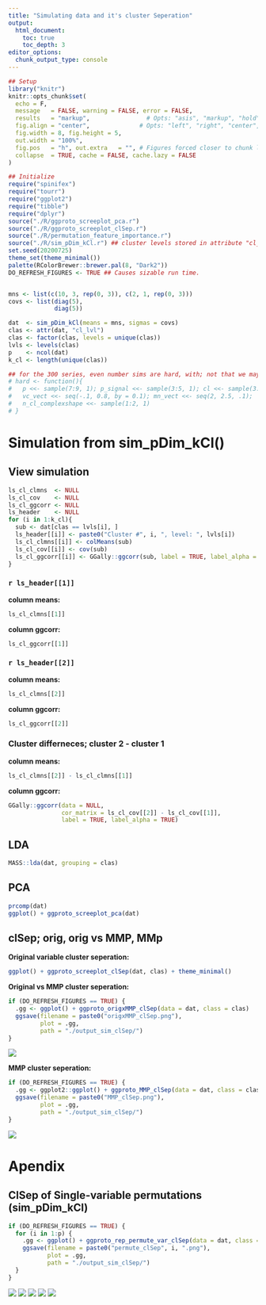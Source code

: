 ```yaml
---
title: "Simulating data and it's cluster Seperation"
output:
  html_document:
    toc: true
    toc_depth: 3
editor_options:
  chunk_output_type: console
---
```


```r
## Setup
library("knitr")
knitr::opts_chunk$set(
  echo = F,
  message   = FALSE, warning = FALSE, error = FALSE,
  results   = "markup",                # Opts: "asis", "markup", "hold", "hide"
  fig.align = "center",              # Opts: "left", "right", "center", "default"
  fig.width = 8, fig.height = 5,
  out.width = "100%",
  fig.pos   = "h", out.extra   = "", # Figures forced closer to chunk location.
  collapse  = TRUE, cache = FALSE, cache.lazy = FALSE
)
```

```r
## Initialize
require("spinifex")
require("tourr")
require("ggplot2")
require("tibble")
require("dplyr")
source("./R/ggproto_screeplot_pca.r")
source("./R/ggproto_screeplot_clSep.r")
source("./R/permutation_feature_importance.r")
source("./R/sim_pDim_kCl.r") ## cluster levels stored in attribute "cl_lvl". Try attr(mySim, "cl_lvl")
set.seed(20200725)
theme_set(theme_minimal())
palette(RColorBrewer::brewer.pal(8, "Dark2"))
DO_REFRESH_FIGURES <- TRUE ## Causes sizable run time.


mns <- list(c(10, 3, rep(0, 3)), c(2, 1, rep(0, 3)))
covs <- list(diag(5),
             diag(5))

dat  <- sim_pDim_kCl(means = mns, sigmas = covs)
clas <- attr(dat, "cl_lvl")
clas <- factor(clas, levels = unique(clas))
lvls <- levels(clas)
p    <- ncol(dat)
k_cl <- length(unique(clas))

## for the 300 series, even number sims are hard, with; not that we may want to remove the modal complex shape and built the difficulty into the difference of the covariance matrices.
# hard <- function(){
#   p <<- sample(7:9, 1); p_signal <<- sample(3:5, 1); cl <<- sample(3:4, 1);
#   vc_vect <<- seq(-.1, 0.8, by = 0.1); mn_vect <<- seq(2, 2.5, .1);
#   n_cl_complexshape <<- sample(1:2, 1)
# }
```

# Simulation from sim_pDim_kCl()

## View simulation

```r
ls_cl_clmns  <- NULL
ls_cl_cov    <- NULL
ls_cl_ggcorr <- NULL
ls_header    <- NULL
for (i in 1:k_cl){
  sub <- dat[clas == lvls[i], ]
  ls_header[[i]] <- paste0("Cluster #", i, ", level: ", lvls[i])
  ls_cl_clmns[[i]] <- colMeans(sub)
  ls_cl_cov[[i]] <- cov(sub)
  ls_cl_ggcorr[[i]] <- GGally::ggcorr(sub, label = TRUE, label_alpha = TRUE)
}
```

### `r ls_header[[1]]`

__column means:__
```r
ls_cl_clmns[[1]]
```

__column ggcorr:__
```r
ls_cl_ggcorr[[1]]
```

### `r ls_header[[2]]`

__column means:__
```r
ls_cl_clmns[[2]]
```

__column ggcorr:__
```r
ls_cl_ggcorr[[2]]
```

### Cluster differneces; cluster 2 - cluster 1

__column means:__
```r
ls_cl_clmns[[2]] - ls_cl_clmns[[1]]
```

__column ggcorr:__
```r
GGally::ggcorr(data = NULL,
               cor_matrix = ls_cl_cov[[2]] - ls_cl_cov[[1]],
               label = TRUE, label_alpha = TRUE)
```

## LDA
```r
MASS::lda(dat, grouping = clas)
```


## PCA
```r
prcomp(dat)
ggplot() + ggproto_screeplot_pca(dat)
```

## clSep; orig, orig vs MMP, MMp

__Original variable cluster seperation:__
```r
ggplot() + ggproto_screeplot_clSep(dat, clas) + theme_minimal()
```

__Original vs MMP cluster seperation:__
```r
if (DO_REFRESH_FIGURES == TRUE) {
  .gg <- ggplot() + ggproto_origxMMP_clSep(data = dat, class = clas)
  ggsave(filename = paste0("origxMMP_clSep.png"),
         plot = .gg,
         path = "./output_sim_clSep/")
}
```
![](output_sim_clSep/origxMMP_clSep.png)

__MMP cluster seperation:__
```r
if (DO_REFRESH_FIGURES == TRUE) {
  .gg <- ggplot2::ggplot() + ggproto_MMP_clSep(data = dat, class = clas)
  ggsave(filename = paste0("MMP_clSep.png"),
         plot = .gg,
         path = "./output_sim_clSep/")
}
```
![](output_sim_clSep/MMP_clSep.png)


<!-- # User study simulation 302 -->
<!-- This was a 300 series simulations done at the end of the generation 1 user study shiny app. -->
<!-- the odd numbered simulation are "easy" with 1 noise variables, while the even numbered simulations are "hard with 3-5 signal variables, and multi-modal complexity. Note that data sets in the wild may be more likely to have complex covariance matrices rather than this sort of multi modal structures in them. -->

<!-- ## MMP cluster seperation -->
<!-- ```{r sim302clSep} -->
<!-- ### Initialization for sim 302,  -->
<!-- dat  <- readRDS("./apps/data/simulation_data302.rds") -->
<!-- clas <- attributes(dat)$cl_lvl -->
<!-- if (DO_REFRESH_FIGURES == TRUE) { -->
<!--   .gg <- ggplot() + ggproto_MMP_clSep(dat, clas) -->
<!--   ggsave(filename = paste0("sim301_MMP_clSep.png"), -->
<!--          plot = .gg, -->
<!--          path = "./output_sim_clSep/") -->
<!-- } -->
<!-- ``` -->
<!-- ![](output_sim_clSep/sim301_MMP_clSep.png) -->

<!-- ## PCA -->

<!-- ```{r simPcaPairs} -->
<!-- if (DO_REFRESH_FIGURES == TRUE) { -->
<!--   ## Series spans from 301:312 -->
<!--   dat_std      <- tourr::rescale(as.matrix(dat)) -->
<!--   dat_pca_rot  <- prcomp(dat)$rotation -->
<!--   proj_dat_pca <- as.data.frame(dat_std %*% dat_pca_rot) -->

<!--   .gg <- GGally::ggpairs(proj_dat_pca[, 1:4],  -->
<!--                          title = "ggpairs of PC1:4 for simulation_data301", -->
<!--                          ggplot2::aes(colour = dat_clusters)) -->

<!--   ggplot2::ggsave(filename = "ggpairs_pca_sim302.png", -->
<!--                   plot = .gg, -->
<!--                   path = "./output_sim_clSep/") -->
<!-- } -->
<!-- ``` -->
<!-- ![](output_sim_clSep/ggpairs_pca_sim302.png) -->

<!-- Seems sufficent to be complex enough not to be seen as a pair of components within the first 4 Principal Components. Now to see if we can see anything in radial tours of all variables. We view cl Sep to explore which variables should contain contributions. -->


<!-- ## Radial tour gifs for each manip var -->
<!-- ![](output_sim_clSep/radialTour_sim301_mvar1.gif) -->
<!-- ![](output/radialTour_sim301_mvar2.gif) -->
<!-- ![](output_sim_clSep/radialTour_sim301_mvar3.gif) -->
<!-- ![](output/radialTour_sim301_mvar4.gif) -->
<!-- ![](output_sim_clSep/radialTour_sim301_mvar5.gif) -->
<!-- ![](output/radialTour_sim301_mvar6.gif) -->
<!-- ![](output_sim_clSep/radialTour_sim301_mvar7.gif) -->

# Apendix

## ClSep of Single-variable permutations (sim_pDim_kCl)

```r
if (DO_REFRESH_FIGURES == TRUE) {
  for (i in 1:p) {
    .gg <- ggplot() + ggproto_rep_permute_var_clSep(data = dat, class = clas, permute_rank_num = i)
    ggsave(filename = paste0("permute_clSep", i, ".png"),
           plot = .gg,
           path = "./output_sim_clSep/")
  }
}
```
![](output_sim_clSep/permute_clSep1.png)
![](output_sim_clSep/permute_clSep2.png)
![](output_sim_clSep/permute_clSep3.png)
![](output_sim_clSep/permute_clSep4.png)
![](output_sim_clSep/permute_clSep5.png)

